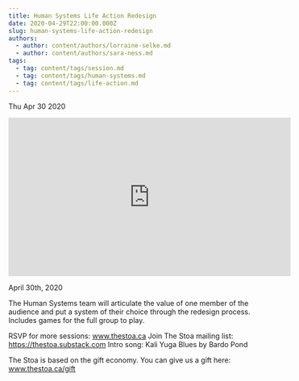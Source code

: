 ```yaml
---
title: Human Systems Life Action Redesign
date: 2020-04-29T22:00:00.000Z
slug: human-systems-life-action-redesign
authors:
  - author: content/authors/lorraine-selke.md
  - author: content/authors/sara-ness.md
tags:
  - tag: content/tags/session.md
  - tag: content/tags/human-systems.md
  - tag: content/tags/life-action.md
---
```






Thu Apr 30 2020

<iframe width="560" height="315" src="https://www.youtube.com/embed/LlN2sIWdb_w" title="Human Systems Life Action Redesign w/ Anne-Lorraine Selke & Sara Ness" frameborder="0" allow="accelerometer; autoplay; clipboard-write; encrypted-media; gyroscope; picture-in-picture" allowfullscreen ></iframe>

April 30th, 2020

The Human Systems team will articulate the value of one member of the audience and put a system of their choice through the redesign process. Includes games for the full group to play.

RSVP for more sessions: www.thestoa.ca
Join The Stoa mailing list: https://thestoa.substack.com
Intro song: Kali Yuga Blues by Bardo Pond

The Stoa is based on the gift economy. You can give us a gift here: www.thestoa.ca/gift



